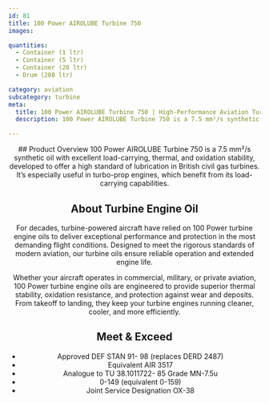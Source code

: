 ```yaml
---
id: 81
title: 100 Power AIROLUBE Turbine 750
images:

quantities:
  - Container (1 ltr)
  - Container (5 ltr)
  - Container (20 ltr)
  - Drum (208 ltr)

category: aviation
subcategory: turbine
meta:
  title: 100 Power AIROLUBE Turbine 750 | High-Performance Aviation Turbine Engine Oil
  description: 100 Power AIROLUBE Turbine 750 is a 7.5 mm²/s synthetic turbine engine oil designed to deliver superior load-carrying capacity, thermal stability, and oxidation resistance. Ideal for turboprop engines and British civil gas turbines, it meets DEF STAN 91-98 (DERD 2487) and equivalent international specifications, ensuring reliable performance and extended engine protection.

---
```


<Header>
  ## Product Overview
  100 Power AIROLUBE Turbine 750 is a 7.5 mm²/s synthetic oil with excellent load-carrying, thermal, and oxidation stability, developed to offer a high standard of lubrication in British civil gas turbines. It’s especially useful in turbo-prop engines, which benefit from its load-carrying capabilities.

  ## About Turbine Engine Oil
  For decades, turbine-powered aircraft have relied on 100 Power turbine engine oils to deliver exceptional performance and protection in the most demanding flight conditions. Designed to meet the rigorous standards of modern aviation, our turbine oils ensure reliable operation and extended engine life.

  Whether your aircraft operates in commercial, military, or private aviation, 100 Power turbine engine oils are engineered to provide superior thermal stability, oxidation resistance, and protection against wear and deposits. From takeoff to landing, they keep your turbine engines running cleaner, cooler, and more efficiently.

  ## Meet & Exceed
  - Approved DEF STAN 91- 98 (replaces DERD 2487)
  - Equivalent AIR 3517
  - Analogue to TU 38.1011722- 85 Grade MN-7.5u
  - 0-149 (equivalent 0-159)
  - Joint Service Designation OX-38

</Header>
